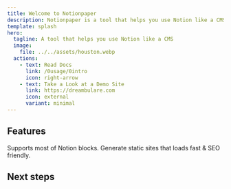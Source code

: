 ```yaml
---
title: Welcome to Notionpaper
description: Notionpaper is a tool that helps you use Notion like a CMS.
template: splash
hero:
  tagline: A tool that helps you use Notion like a CMS
  image:
    file: ../../assets/houston.webp
  actions:
    - text: Read Docs
      link: /0usage/0intro
      icon: right-arrow
    - text: Take a Look at a Demo Site
      link: https://dreambulare.com
      icon: external
      variant: minimal
---
```



## Features

<CardGrid>
  <Card title="Write free in Notion" icon="open-book">
    Supports most of Notion blocks.
  </Card>
  <Card title="Better SEO" icon="information">
    Generate static sites that loads fast & SEO friendly.
  </Card>
</CardGrid>

## Next steps

<CardGrid>

  <LinkCard
    title="Tutorial"
    href="/0usage/0intro"
    description="Start building your first site."
  />
  <LinkCard
    title="Dev Guide"
    href="/1dev/0intro"
    description="Explore the APIs."
  />
</CardGrid>
